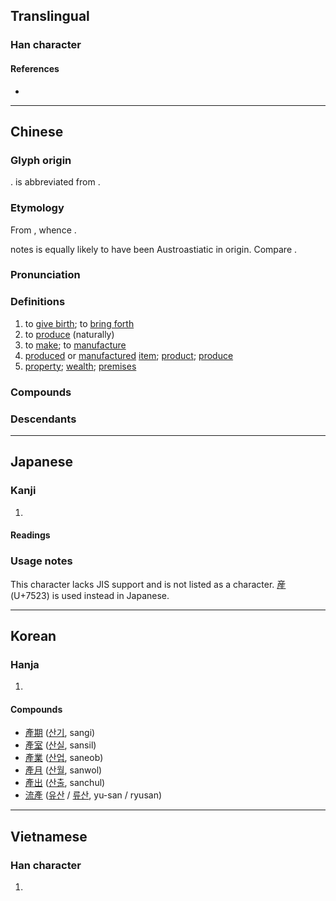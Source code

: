 {{also|産|产}}
{{character info/new}}
==Translingual==
{{Han simplified forms|產|産|产}}

===Han character===
{{Han char|rn=100|rad=生|as=06|sn=11|four=00214|canj=YHHQM|ids=⿱文⿸厂生}}

====References====
* {{Han ref|kx=0755.090|dkj=21684|dj=1165.080|hdz=42577.150|uh=7522|ud=29986|bh=B2A3|bd=45731}}

----

==Chinese==
{{zh-forms|s=产|t2=産}}

===Glyph origin===
{{Han etym}}
{{Han compound|产|生|ls=psc|c1=p|c2=s}}. {{lang|zh|产}} is abbreviated from {{och-l|彥}}.

===Etymology===
From {{inh|zh|sit-pro|*sryal||to breed; to bring up}}, whence {{cog|bo|སྲེལ་བ||to bring up; to rear}}. 

{{zh-ref|Schuessler (2007)}} notes {{och-l|產}} is equally likely to have been Austroastiatic in origin. Compare {{cog|km|សំរាល||to give birth}}.

===Pronunciation===
{{zh-pron
|m=chǎn
|m-s=
|c=caan2
|c-t=can2
|g=
|h=pfs=sán;gd=san3
|j=
|mb=sǔing
|md=sāng
|mn=sán/sóaⁿ
|mn_note=sán - literary; sóaⁿ - vernacular
|mn-t=suan2
|w=2tshe
|x=
|mc=y
|oc=y
|cat=v,n
}}

===Definitions===
{{zh-hanzi}}

# to [[give birth]]; to [[bring forth]]
# to [[produce]] (naturally)
# to [[make]]; to [[manufacture]]
# [[produce]]d or [[manufacture]]d [[item]]; [[product]]; [[produce]]
# [[property]]; [[wealth]]; [[premises]]

===Compounds===
{{zh-der|產兒|產科|產婆|產區|產物|產業|產品|產權|產官|產程|產床|產道|產地|產房|產婦|產後|產假|產量|產卵|產門|產前|產鉗|產褥期|產褥熱|產傷|產生|產銷|產需|產業革命|產業工人|產業後備軍|產業資本|產院|產值|共產|共產主義|國有財產|年產值|丁產|共產宣言|中產階級|傾家蕩產|國產|山產|停產|全能生產|小產|不動產|乾產|傾家盡產|國產品|出產|剖腹生產|常產|嗣產|公有財產|恆產|不事生產|公產|催產|待產室|中產|人工流產|共產黨|年產量|子產|待產|不視生產|地產|家產|中間產品|定產|官產|婦產科|固定資產|坐產招夫|動產|增產|助產士|土產|共同財產|國產車|奴產子|傾家竭產|名產|同產|引產|副產品|修置產室|助產婆|共產集團|共產國家|共產國際|天產|助產|事產|生產計畫|水產|文化資產|生產指數|生產管制|漁產|流產|禁治產|私產|沉灶產蛙|破產財團|田產|生產工具|房地產|私有財產|產物保險|特產|拳頭產品|破產宣告|流產政變|析產|房產|產銷秩序|生產線|治產|產業道路|減產|產婆術|生產能力|產額|產前檢查|水產養殖|產後檢查|礦產|破產|破業失產|知識產權|相容產品|有產階級|盛產|祖產|林產|有形資產|無產階級|異位產式|畜產|產險|產經新聞|產疾|產品線|產品組合|產供銷|生產量|生產者|生產結構|生產方式|生產力|生產|產業稅|產能|海產|流動資產|產地價格|早產兒|早產|物產|變產|農產|量產|順產|資產|遺產|蕩產傾家|高齡產婦|豐產|財產刑|置產|薄產|資產重估|預產期|蹇產|難產|遺產稅|限產|脫產|銀髮產業|農產運銷|農產品|逆產|農產物|資產階級|資產股|財產稅|財產|農產加工|蕩產|試產|財產權|無產}}

===Descendants===
{{CJKV||さん|산|sản}}

----

==Japanese==

===Kanji===
{{ja-kanji|grade=|rs=生06}} <!-- Not listed as kyūjitai character in Jōyō kanji 2010 -->

# {{defn|lang=ja|sort=生06}}

====Readings====
{{ja-readings
|goon=せん
|kanon=さん
|kun=う-まれる, うぶ-, う-む, む-す
}}

===Usage notes===
This character lacks JIS support and is not listed as a {{w|kyūjitai}} character. [[産]] (U+7523) is used instead in Japanese.

----

==Korean==

===Hanja===
{{ko-hanja|hangeul=[[산]]|eumhun=|rv=san|mr=san|y=san}}

# {{defn|lang=ko|sort=生06}}

====Compounds====
* [[產期]] ([[산기]], sangi)
* [[產室]] ([[산실]], sansil)
* [[產業]] ([[산업]], saneob)
* [[產月]] ([[산월]], sanwol)
* [[產出]] ([[산출]], sanchul)
* [[流產]] ([[유산]] / [[류산]], yu-san / ryusan)<!-- my en-ko dictionary uses the 產 variant -->

----

==Vietnamese==

===Han character===
{{vi-hantu|[[sản]]|rs=生06}}

# {{defn|lang=vi|sort=生06}}